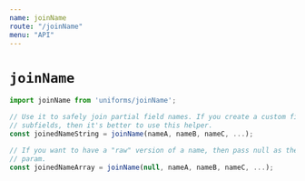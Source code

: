 ```yaml
---
name: joinName
route: "/joinName"
menu: "API"
---
```

# `joinName`

```js
import joinName from 'uniforms/joinName';

// Use it to safely join partial field names. If you create a custom field with
// subfields, then it's better to use this helper.
const joinedNameString = joinName(nameA, nameB, nameC, ...);

// If you want to have a "raw" version of a name, then pass null as the first
// param.
const joinedNameArray = joinName(null, nameA, nameB, nameC, ...);
```
